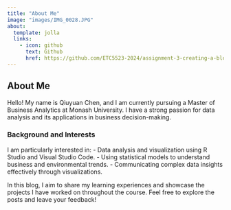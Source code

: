 ```yaml
---
title: "About Me"
image: "images/IMG_0028.JPG"
about:
  template: jolla
  links:
    - icon: github
      text: Github
      href: https://github.com/ETC5523-2024/assignment-3-creating-a-blog-Qiuyuan0055.git
---
```


## About Me

Hello! My name is Qiuyuan Chen, and I am currently pursuing a Master of Business Analytics at Monash University. I have a strong passion for data analysis and its applications in business decision-making.

### Background and Interests
I am particularly interested in:
- Data analysis and visualization using R Studio and Visual Studio Code.
- Using statistical models to understand business and environmental trends.
- Communicating complex data insights effectively through visualizations.

In this blog, I aim to share my learning experiences and showcase the projects I have worked on throughout the course. Feel free to explore the posts and leave your feedback!